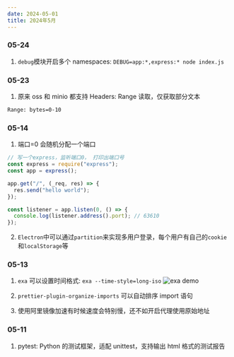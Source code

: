 ```yaml
---
date: 2024-05-01
title: 2024年5月
---
```


### 05-24

1. `debug`模块开启多个 namespaces: `DEBUG=app:*,express:* node index.js`

### 05-23

1. 原来 oss 和 minio 都支持 Headers: Range 读取，仅获取部分文本

```bash
Range: bytes=0-10
```

### 05-14

1. 端口=0 会随机分配一个端口

```js
// 写一个express，监听端口0， 打印出端口号
const express = require("express");
const app = express();

app.get("/", (_req, res) => {
  res.send("hello world");
});

const listener = app.listen(0, () => {
  console.log(listener.address().port); // 63610
});
```

2. `Electron`中可以通过`partition`来实现多用户登录，每个用户有自己的`cookie`和`localStorage`等

### 05-13

1. `exa` 可以设置时间格式: `exa --time-style=long-iso`
   ![exa demo](https://raw.githubusercontent.com/smile618/imgs/main/static202405131122865.png)

2. `prettier-plugin-organize-imports` 可以自动排序 import 语句
3. 使用阿里镜像加速有时候速度会特别慢，还不如开启代理使用原始地址

### 05-11

1. pytest: Python 的测试框架，适配 unittest，支持输出 html 格式的测试报告